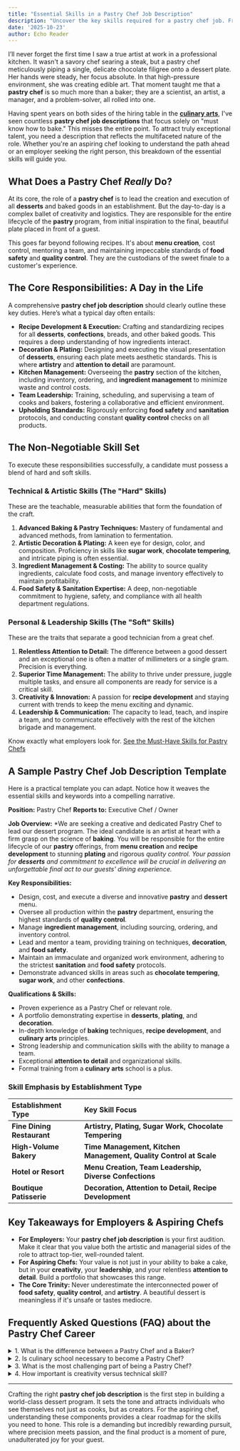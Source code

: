 ```yaml
---
title: "Essential Skills in a Pastry Chef Job Description"
description: "Uncover the key skills required for a pastry chef job. From baking techniques to creativity, find out what it takes to excel in this delicious career."
date: '2025-10-23'
author: Echo Reader
---
```


I’ll never forget the first time I saw a true artist at work in a professional kitchen. It wasn't a savory chef searing a steak, but a pastry chef meticulously piping a single, delicate chocolate filigree onto a dessert plate. Her hands were steady, her focus absolute. In that high-pressure environment, she was creating edible art. That moment taught me that a **pastry chef** is so much more than a baker; they are a scientist, an artist, a manager, and a problem-solver, all rolled into one.

Having spent years on both sides of the hiring table in the [**culinary arts**](https://craftflavor.blog), I've seen countless **pastry chef job descriptions** that focus solely on "must know how to bake." This misses the entire point. To attract truly exceptional talent, you need a description that reflects the multifaceted nature of the role. Whether you're an aspiring chef looking to understand the path ahead or an employer seeking the right person, this breakdown of the essential skills will guide you.

## What Does a Pastry Chef *Really* Do?

At its core, the role of a **pastry chef** is to lead the creation and execution of all **desserts** and baked goods in an establishment. But the day-to-day is a complex ballet of creativity and logistics. They are responsible for the entire lifecycle of the **pastry** program, from initial inspiration to the final, beautiful plate placed in front of a guest.

This goes far beyond following recipes. It's about **menu creation**, cost control, mentoring a team, and maintaining impeccable standards of **food safety** and **quality control**. They are the custodians of the sweet finale to a customer's experience.

## The Core Responsibilities: A Day in the Life

A comprehensive **pastry chef job description** should clearly outline these key duties. Here’s what a typical day often entails:

*   **Recipe Development & Execution:** Crafting and standardizing recipes for all **desserts**, **confections**, breads, and other baked goods. This requires a deep understanding of how ingredients interact.
*   **Decoration & Plating:** Designing and executing the visual presentation of **desserts**, ensuring each plate meets aesthetic standards. This is where **artistry** and **attention to detail** are paramount.
*   **Kitchen Management:** Overseeing the **pastry** section of the kitchen, including inventory, ordering, and **ingredient management** to minimize waste and control costs.
*   **Team Leadership:** Training, scheduling, and supervising a team of cooks and bakers, fostering a collaborative and efficient environment.
*   **Upholding Standards:** Rigorously enforcing **food safety** and **sanitation** protocols, and conducting constant **quality control** checks on all products.

## The Non-Negotiable Skill Set

To execute these responsibilities successfully, a candidate must possess a blend of hard and soft skills.

### Technical & Artistic Skills (The "Hard" Skills)

These are the teachable, measurable abilities that form the foundation of the craft.

1.  **Advanced Baking & Pastry Techniques:** Mastery of fundamental and advanced methods, from lamination to fermentation.
2.  **Artistic Decoration & Plating:** A keen eye for design, color, and composition. Proficiency in skills like **sugar work**, **chocolate tempering**, and intricate piping is often essential.
3.  **Ingredient Management & Costing:** The ability to source quality ingredients, calculate food costs, and manage inventory effectively to maintain profitability.
4.  **Food Safety & Sanitation Expertise:** A deep, non-negotiable commitment to hygiene, safety, and compliance with all health department regulations.

### Personal & Leadership Skills (The "Soft" Skills)

These are the traits that separate a good technician from a great chef.

1.  **Relentless Attention to Detail:** The difference between a good dessert and an exceptional one is often a matter of millimeters or a single gram. Precision is everything.
2.  **Superior Time Management:** The ability to thrive under pressure, juggle multiple tasks, and ensure all components are ready for service is a critical skill.
3.  **Creativity & Innovation:** A passion for **recipe development** and staying current with trends to keep the menu exciting and dynamic.
4.  **Leadership & Communication:** The capacity to lead, teach, and inspire a team, and to communicate effectively with the rest of the kitchen brigade and management.

Know exactly what employers look for. [See the Must-Have Skills for Pastry Chefs](https://craftflavor.blog)

## A Sample Pastry Chef Job Description Template

Here is a practical template you can adapt. Notice how it weaves the essential skills and keywords into a compelling narrative.

**Position:** Pastry Chef
**Reports to:** Executive Chef / Owner

**Job Overview:**
*We are seeking a creative and dedicated Pastry Chef to lead our dessert program. The ideal candidate is an artist at heart with a firm grasp on the science of **baking**. You will be responsible for the entire lifecycle of our **pastry** offerings, from **menu creation** and **recipe development** to stunning **plating** and rigorous **quality control*. Your passion for **desserts** and commitment to excellence will be crucial in delivering an unforgettable final act to our guests' dining experience.*

**Key Responsibilities:**
*   Design, cost, and execute a diverse and innovative **pastry** and **dessert** menu.
*   Oversee all production within the **pastry** department, ensuring the highest standards of **quality control**.
*   Manage **ingredient management**, including sourcing, ordering, and inventory control.
*   Lead and mentor a team, providing training on techniques, **decoration**, and **food safety**.
*   Maintain an immaculate and organized work environment, adhering to the strictest **sanitation** and **food safety** protocols.
*   Demonstrate advanced skills in areas such as **chocolate tempering**, **sugar work**, and other **confections**.

**Qualifications & Skills:**
*   Proven experience as a Pastry Chef or relevant role.
*   A portfolio demonstrating expertise in **desserts**, **plating**, and **decoration**.
*   In-depth knowledge of **baking** techniques, **recipe development**, and **culinary arts** principles.
*   Strong leadership and communication skills with the ability to manage a team.
*   Exceptional **attention to detail** and organizational skills.
*   Formal training from a **culinary arts** school is a plus.

### Skill Emphasis by Establishment Type

| Establishment Type | Key Skill Focus |
| :--- | :--- |
| **Fine Dining Restaurant** | **Artistry, Plating, Sugar Work, Chocolate Tempering** |
| **High-Volume Bakery** | **Time Management, Kitchen Management, Quality Control at Scale** |
| **Hotel or Resort** | **Menu Creation, Team Leadership, Diverse Confections** |
| **Boutique Patisserie** | **Decoration, Attention to Detail, Recipe Development** |

## Key Takeaways for Employers & Aspiring Chefs

*   **For Employers:** Your **pastry chef job description** is your first audition. Make it clear that you value both the artistic and managerial sides of the role to attract top-tier, well-rounded talent.
*   **For Aspiring Chefs:** Your value is not just in your ability to bake a cake, but in your **creativity**, your **leadership**, and your relentless **attention to detail**. Build a portfolio that showcases this range.
*   **The Core Trinity:** Never underestimate the interconnected power of **food safety**, **quality control**, and **artistry**. A beautiful dessert is meaningless if it's unsafe or tastes mediocre.

<section itemscope="" itemtype="https://schema.org/FAQPage">
  <h2>Frequently Asked Questions (FAQ) about the Pastry Chef Career</h2>
  
  <style>
    {`
      details { border: 1px solid #ccc; border-radius: 4px; padding: 10px; margin-bottom: 10px; }
      summary { cursor: pointer; font-weight: bold; font-size: medium; }
    `}
  </style>

  <details itemprop="mainEntity" itemscope="" itemtype="https://schema.org/Question">
    <summary itemprop="name">
      1. What is the difference between a Pastry Chef and a Baker?
    </summary>
    <div itemprop="acceptedAnswer" itemscope="" itemtype="https://schema.org/Answer">
      <div itemprop="text">
        <p>
          While both work with doughs and ovens, a **Baker** typically focuses on 
          producing large quantities of specific, often bread-based, items. A 
          **Pastry Chef** has a broader, more creative role that includes 
          **menu creation**, **recipe development**, intricate **desserts**, 
          **decoration**, and **team leadership**. As one of my mentors once told me, 
          "A baker follows a recipe; a pastry chef writes it."
        </p>
      </div>
    </div>
  </details>

  <details itemprop="mainEntity" itemscope="" itemtype="https://schema.org/Question">
    <summary itemprop="name">
      2. Is culinary school necessary to become a Pastry Chef?
    </summary>
    <div itemprop="acceptedAnswer" itemscope="" itemtype="https://schema.org/Answer">
      <div itemprop="text">
        <p>
          It is not strictly necessary, but it is highly beneficial. Culinary school 
          provides a structured foundation in technique, **food safety**, and the 
          **culinary arts**. However, a formidable combination of passion, a stellar 
          portfolio, and extensive on-the-job experience can also pave the way to 
          a head chef position.
        </p>
      </div>
    </div>
  </details>

  <details itemprop="mainEntity" itemscope="" itemtype="https://schema.org/Question">
    <summary itemprop="name">
      3. What is the most challenging part of being a Pastry Chef?
    </summary>
    <div itemprop="acceptedAnswer" itemscope="" itemtype="https://schema.org/Answer">
      <div itemprop="text">
        <p>
          From my observation, it's the relentless demand for consistency and 
          perfection under significant time constraints. The **attention to detail** required is exhausting, and the physical demands of long hours on your 
          feet in a hot kitchen are not for everyone. It's a career that demands 
          true passion.
        </p>
      </div>
    </div>
  </details>

  <details itemprop="mainEntity" itemscope="" itemtype="https://schema.org/Question">
    <summary itemprop="name">
      4. How important is creativity versus technical skill?
    </summary>
    <div itemprop="acceptedAnswer" itemscope="" itemtype="https://schema.org/Answer">
      <div itemprop="text">
        <p>
          They are two sides of the same coin. You cannot execute a creative vision 
          without the **technical skill** to bring it to life. Conversely, perfect 
          technique without creativity leads to a stagnant and unexciting menu. The 
          best **pastry chefs** are masters of both, constantly balancing precision 
          and imagination.
        </p>
      </div>
    </div>
  </details>
</section>

***

Crafting the right **pastry chef job description** is the first step in building a world-class dessert program. It sets the tone and attracts individuals who see themselves not just as cooks, but as creators. For the aspiring chef, understanding these components provides a clear roadmap for the skills you need to hone. This role is a demanding but incredibly rewarding pursuit, where precision meets passion, and the final product is a moment of pure, unadulterated joy for your guest.